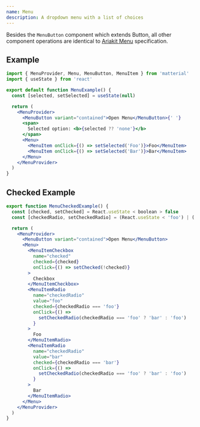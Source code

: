 ```yaml
---
name: Menu
description: A dropdown menu with a list of choices
---
```


Besides the `MenuButton` component which extends <Link href="/components/button">Button</Link>, all other component operations are identical to [Ariakit Menu](https://ariakit.org/components/menu) specification.

## Example

<MenuExample />

```jsx
import { MenuProvider, Menu, MenuButton, MenuItem } from 'matterial'
import { useState } from 'react'

export default function MenuExample() {
  const [selected, setSelected] = useState(null)

  return (
    <MenuProvider>
      <MenuButton variant="contained">Open Menu</MenuButton>{' '}
      <span>
        Selected option: <b>{selected ?? 'none'}</b>
      </span>
      <Menu>
        <MenuItem onClick={() => setSelected('Foo')}>Foo</MenuItem>
        <MenuItem onClick={() => setSelected('Bar')}>Bar</MenuItem>
      </Menu>
    </MenuProvider>
  )
}
```

## Checked Example

<MenuCheckedExample />

```jsx
export function MenuCheckedExample() {
  const [checked, setChecked] = React.useState < boolean > false
  const [checkedRadio, setCheckedRadio] = (React.useState < 'foo') | ('bar' > 'foo')

  return (
    <MenuProvider>
      <MenuButton variant="contained">Open Menu</MenuButton>
      <Menu>
        <MenuItemCheckbox
          name="checked"
          checked={checked}
          onClick={() => setChecked(!checked)}
        >
          Checkbox
        </MenuItemCheckbox>
        <MenuItemRadio
          name="checkedRadio"
          value="foo"
          checked={checkedRadio === 'foo'}
          onClick={() =>
            setCheckedRadio(checkedRadio === 'foo' ? 'bar' : 'foo')
          }
        >
          Foo
        </MenuItemRadio>
        <MenuItemRadio
          name="checkedRadio"
          value="bar"
          checked={checkedRadio === 'bar'}
          onClick={() =>
            setCheckedRadio(checkedRadio === 'foo' ? 'bar' : 'foo')
          }
        >
          Bar
        </MenuItemRadio>
      </Menu>
    </MenuProvider>
  )
}
```
